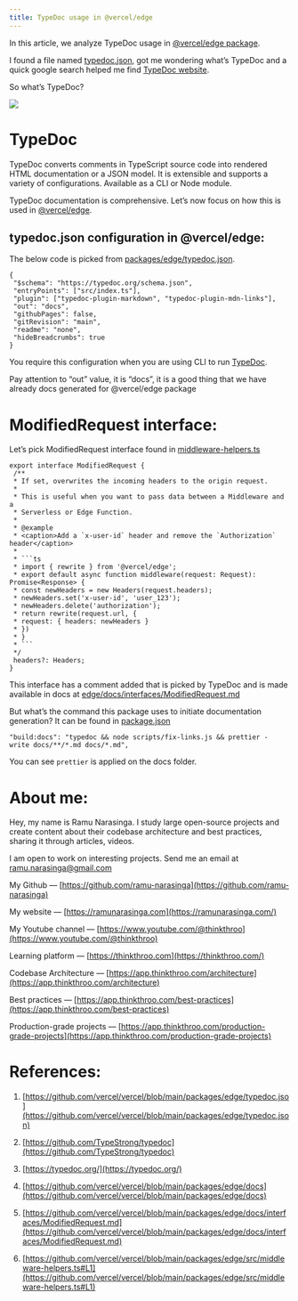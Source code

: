 ---
title: TypeDoc usage in @vercel/edge
---

In this article, we analyze TypeDoc usage in [@vercel/edge package](https://github.com/vercel/vercel/blob/main/packages/edge/typedoc.json).

I found a file named [typedoc.json](https://github.com/vercel/vercel/blob/main/packages/edge/typedoc.json), got me wondering what’s TypeDoc and a quick google search helped me find [TypeDoc website](https://typedoc.org/).

So what’s TypeDoc?

![](https://miro.medium.com/v2/resize:fit:875/1*9TCfInBedXkB8zIZez1yVw.png)

# **TypeDoc**

TypeDoc converts comments in TypeScript source code into rendered HTML documentation or a JSON model. It is extensible and supports a variety of configurations. Available as a CLI or Node module.

TypeDoc documentation is comprehensive. Let’s now focus on how this is used in [@vercel/edge](https://github.com/vercel/vercel/blob/main/packages/edge/typedoc.json).

## **typedoc.json configuration in @vercel/edge:**

The below code is picked from [packages/edge/typedoc.json](https://github.com/vercel/vercel/blob/main/packages/edge/typedoc.json).

```plaintext
{
 "$schema": "https://typedoc.org/schema.json",
 "entryPoints": ["src/index.ts"],
 "plugin": ["typedoc-plugin-markdown", "typedoc-plugin-mdn-links"],
 "out": "docs",
 "githubPages": false,
 "gitRevision": "main",
 "readme": "none",
 "hideBreadcrumbs": true
}
```

You require this configuration when you are using CLI to run [TypeDoc](https://typedoc.org/guides/installation/#typedoc.json).

Pay attention to “out” value, it is “docs”, it is a good thing that we have already docs generated for @vercel/edge package

# **ModifiedRequest interface:**

Let’s pick ModifiedRequest interface found in [middleware-helpers.ts](https://github.com/vercel/vercel/blob/main/packages/edge/src/middleware-helpers.ts#L1)

```plaintext
export interface ModifiedRequest {
 /**
 * If set, overwrites the incoming headers to the origin request.
 *
 * This is useful when you want to pass data between a Middleware and a
 * Serverless or Edge Function.
 *
 * @example
 * <caption>Add a `x-user-id` header and remove the `Authorization` header</caption>
 *
 * ```ts
 * import { rewrite } from '@vercel/edge';
 * export default async function middleware(request: Request): Promise<Response> {
 * const newHeaders = new Headers(request.headers);
 * newHeaders.set('x-user-id', 'user_123');
 * newHeaders.delete('authorization');
 * return rewrite(request.url, {
 * request: { headers: newHeaders }
 * })
 * }
 * ```
 */
 headers?: Headers;
}
```

This interface has a comment added that is picked by TypeDoc and is made available in docs at [edge/docs/interfaces/ModifiedRequest.md](https://github.com/vercel/vercel/blob/main/packages/edge/docs/interfaces/ModifiedRequest.md)

But what’s the command this package uses to initiate documentation generation? It can be found in [package.json](https://github.com/vercel/vercel/blob/main/packages/edge/package.json#L19)

```plaintext
"build:docs": "typedoc && node scripts/fix-links.js && prettier - write docs/**/*.md docs/*.md",
```

You can see `prettier` is applied on the docs folder.

# **About me:**

Hey, my name is Ramu Narasinga. I study large open-source projects and create content about their codebase architecture and best practices, sharing it through articles, videos.

I am open to work on interesting projects. Send me an email at ramu.narasinga@gmail.com

My Github — [https://github.com/ramu-narasinga](https://github.com/ramu-narasinga)

My website — [https://ramunarasinga.com](https://ramunarasinga.com/)

My Youtube channel — [https://www.youtube.com/@thinkthroo](https://www.youtube.com/@thinkthroo)

Learning platform — [https://thinkthroo.com](https://thinkthroo.com/)

Codebase Architecture — [https://app.thinkthroo.com/architecture](https://app.thinkthroo.com/architecture)

Best practices — [https://app.thinkthroo.com/best-practices](https://app.thinkthroo.com/best-practices)

Production-grade projects — [https://app.thinkthroo.com/production-grade-projects](https://app.thinkthroo.com/production-grade-projects)

# **References:**

1. [https://github.com/vercel/vercel/blob/main/packages/edge/typedoc.jso](https://github.com/vercel/vercel/blob/main/packages/edge/typedoc.json)
    
2. [https://github.com/TypeStrong/typedoc](https://github.com/TypeStrong/typedoc)
    
3. [https://typedoc.org/](https://typedoc.org/)
    
4. [https://github.com/vercel/vercel/blob/main/packages/edge/docs](https://github.com/vercel/vercel/blob/main/packages/edge/docs)
    
5. [https://github.com/vercel/vercel/blob/main/packages/edge/docs/interfaces/ModifiedRequest.md](https://github.com/vercel/vercel/blob/main/packages/edge/docs/interfaces/ModifiedRequest.md)
    
6. [https://github.com/vercel/vercel/blob/main/packages/edge/src/middleware-helpers.ts#L1](https://github.com/vercel/vercel/blob/main/packages/edge/src/middleware-helpers.ts#L1)
